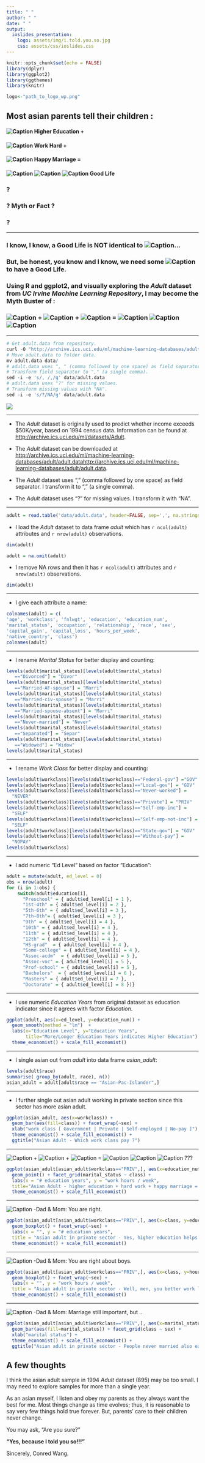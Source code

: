 ```yaml
---
title: " "
author: " "
date: " "
output:
  ioslides_presentation:
    logo: assets/img/i.told.you.so.jpg
    css: assets/css/ioslides.css
---
```


```r
knitr::opts_chunk$set(echo = FALSE)
library(dplyr)
library(ggplot2)
library(ggthemes)
library(knitr)
```

```r
logo<-"path_to_logo_wp.png"
```

## Most asian parents tell their children :
#### ![Caption](assets/img/high.ed.small.jpg) Higher Education + 
#### ![Caption](assets/img/work.hard.small.jpg) Work Hard +
#### ![Caption](assets/img/marriage.small.jpg) Happy Marriage =
#### ![Caption](assets/img/money.small.jpg) ![Caption](assets/img/money.small.jpg) ![Caption](assets/img/money.small.jpg) **Good Life** 
### ?
### ? Myth or Fact ?
### ?

----

### I know, I know, a **Good Life** is **NOT** identical to ![Caption](assets/img/money.small.jpg)...  
### But, be honest, you know and I know, we need some ![Caption](assets/img/money.small.jpg) to have a **Good Life**.  
### Using **R** and **ggplot2**, and visually exploring the *Adult* dataset from *UC Irvine Machine Learning Repository*, I may become the Myth Buster of :
### ![Caption](assets/img/high.ed.small.jpg) + ![Caption](assets/img/work.hard.small.jpg) + ![Caption](assets/img/marriage.small.jpg) =   ![Caption](assets/img/money.small.jpg) ![Caption](assets/img/money.small.jpg) ![Caption](assets/img/money.small.jpg) 

----

```r
# Get adult.data from repository.
curl -O "http://archive.ics.uci.edu/ml/machine-learning-databases/adult/adult.data" 
# Move adult.data to folder data.
mv adult.data data/
# adult.data uses ", " (comma followed by one space) as field separator.
# Transform field separator to "," (a single comma).
sed -i -e 's/, /,/g' data/adult.data
# adult.data uses "?" for missing values.
# Transform missing values with "NA".
sed -i -e 's/?/NA/g' data/adult.data
```

![](assets/img/etl.png)

---

- The *Adult* dataset is originally used to predict whether income exceeds $50K/year, based on 1994 census data.  Information can be found at [http://archive.ics.uci.edu/ml/datasets/Adult](http://archive.ics.uci.edu/ml/datasets/Adult).

- The *Adult* dataset can be downloaded at [http://archive.ics.uci.edu/ml/machine-learning-databases/adult/adult.datahttp://archive.ics.uci.edu/ml/machine-learning-databases/adult/adult.data](http://archive.ics.uci.edu/ml/machine-learning-databases/adult/adult.data).

- The *Adult* dataset uses ", " (comma followed by one space) as field separator. I transform it to "," (a single comma).

- The *Adult* dataset uses "?" for missing values. I transform it with "NA".

---

```r
adult = read.table('data/adult.data', header=FALSE, sep=',', na.strings=(NA))
```
- I load the *Adult* dataset to data frame *adult* which has `r ncol(adult)` attributes and `r nrow(adult)` observations.
```r
dim(adult)
```
```r
adult = na.omit(adult)
```
- I remove NA rows and then it has `r ncol(adult)` attributes and `r nrow(adult)` observations.
```r
dim(adult)
```

---

- I give each attribute a name:
```r
colnames(adult) = c(
'age', 'workclass', 'fnlwgt', 'education', 'education_num',
'marital_status', 'occupation', 'relationship', 'race', 'sex',
'capital_gain', 'capital_loss', 'hours_per_week', 
'native_country', 'class')
colnames(adult)
```

---

- I rename *Marital Status* for better display and counting:
```r
levels(adult$marital_status)[levels(adult$marital_status)
   =="Divorced"] = "Divor"
levels(adult$marital_status)[levels(adult$marital_status)
   =="Married-AF-spouse"] = "Marri"
levels(adult$marital_status)[levels(adult$marital_status)
   =="Married-civ-spouse"] = "Marri"
levels(adult$marital_status)[levels(adult$marital_status)
   =="Married-spouse-absent"] = "Marri"
levels(adult$marital_status)[levels(adult$marital_status)
   =="Never-married"] = "Never"
levels(adult$marital_status)[levels(adult$marital_status)
   =="Separated"] = "Separ"
levels(adult$marital_status)[levels(adult$marital_status)
   =="Widowed"] = "Widow"
levels(adult$marital_status)
```

---

- I rename *Work Class* for better display and counting:
```r
levels(adult$workclass)[levels(adult$workclass)=="Federal-gov"] ="GOV"
levels(adult$workclass)[levels(adult$workclass)=="Local-gov"] = "GOV"
levels(adult$workclass)[levels(adult$workclass)=="Never-worked"] = 
  "NEVER"
levels(adult$workclass)[levels(adult$workclass)=="Private"] = "PRIV"
levels(adult$workclass)[levels(adult$workclass)=="Self-emp-inc"] = 
  "SELF"
levels(adult$workclass)[levels(adult$workclass)=="Self-emp-not-inc"] = 
  "SELF"
levels(adult$workclass)[levels(adult$workclass)=="State-gov"] = "GOV"
levels(adult$workclass)[levels(adult$workclass)=="Without-pay"] = 
  "NOPAY"
levels(adult$workclass)
```
---

- I add numeric "Ed Level" based on factor "Education":
```r
adult = mutate(adult, ed_level = 0)
obs = nrow(adult)
for (i in 1:obs) {
	switch(adult$education[i],
      "Preschool" = { adult$ed_level[i] = 1 },
      "1st-4th" = { adult$ed_level[i] = 2 },
      "5th-6th" = { adult$ed_level[i] = 3 },
      "7th-8th"= { adult$ed_level[i] = 3 },
      "9th" = { adult$ed_level[i] = 4 },
      "10th" = { adult$ed_level[i] = 4 },
      "11th" = { adult$ed_level[i] = 4 },
      "12th" = { adult$ed_level[i] = 4 },
      "HS-grad"  = { adult$ed_level[i] = 4 },
      "Some-college" = { adult$ed_level[i] = 4 },
      "Assoc-acdm"  = { adult$ed_level[i] = 5 },
      "Assoc-voc" = { adult$ed_level[i] = 5 },
      "Prof-school" = { adult$ed_level[i] = 5 },
      "Bachelors"  = { adult$ed_level[i] = 6 },
      "Masters" = { adult$ed_level[i] = 7 },
      "Doctorate" = { adult$ed_level[i] = 8 })}
```

---

- I use numeric *Education Years* from original dataset as education indicator since it agrees with factor *Education*.

```r
ggplot(adult, aes(x=ed_level, y=education_num)) + 
  geom_smooth(method = "lm")  + 
  labs(x="Education Level", y="Education Years", 
       title="More/Longer Education Years indicates Higher Education") +
  theme_economist() + scale_fill_economist() 
```

---

- I single asian out from *adult* into data frame *asian_adult*:

```r
levels(adult$race)
summarise( group_by(adult, race), n())
asian_adult = adult[adult$race == "Asian-Pac-Islander",]
```

---

- I further single out asian adult working in private section since this sector has more asian adult.

```r
ggplot(asian_adult, aes(x=workclass)) + 
  geom_bar(aes(fill=class)) + facet_wrap(~sex) + 
  xlab("work class [ Government | Private | Self-employed | No-pay ]") +
  theme_economist() + scale_fill_economist() +
  ggtitle("Asian Adult - Which work class pay ?")
```

---

![Caption](assets/img/high.ed.small.jpg) + ![Caption](assets/img/work.hard.small.jpg) + ![Caption](assets/img/marriage.small.jpg) = ![Caption](assets/img/money.small.jpg) ![Caption](assets/img/money.small.jpg) ![Caption](assets/img/money.small.jpg) ???

```r
ggplot(asian_adult[asian_adult$workclass=="PRIV",], aes(x=education_num,y=hours_per_week)) + 
  geom_point() + facet_grid(marital_status ~ class) +
  labs(x = "# education years", y = "work hours / week",
  title="Asian Adult - higher education + hard work + happy marriage = $$$ ?")  +
  theme_economist() + scale_fill_economist() 
```

---

![Caption](assets/img/high.ed.small.jpg) -Dad & Mom: You are right. 
```r
ggplot(asian_adult[asian_adult$workclass=="PRIV",], aes(x=class, y=education_num)) + 
  geom_boxplot() + facet_wrap(~sex) +
  labs(x = "", y = "# education years", 
  title = "Asian adult in private sector - Yes, higher education helps!") +
  theme_economist() + scale_fill_economist() 
```

---

![Caption](assets/img/work.hard.small.jpg) -Dad & Mom: You are right about boys. 
```r
ggplot(asian_adult[asian_adult$workclass=="PRIV",], aes(x=class, y=hours_per_week)) + 
  geom_boxplot() + facet_wrap(~sex) +
  labs(x = "", y = "work hours / week",
  title = "Asian adult in private sector - Well, men, you better work longer :( ") +
  theme_economist() + scale_fill_economist()
```

---

![Caption](assets/img/marriage.small.jpg) -Dad & Mom: Marriage still important, but ..
```r
ggplot(asian_adult[asian_adult$workclass=="PRIV",], aes(x=marital_status)) + 
  geom_bar(aes(fill=marital_status)) + facet_grid(class ~ sex) +
  xlab("marital status") + 
  theme_economist() + scale_fill_economist() +
  ggtitle("Asian adult in private sector - People never married also earn more.")
```

## A few thoughts

I think the asian adult sample in 1994 *Adult* dataset (895) may be too small.  I may need to explore samples for more than a single year.

As an asian myself, I listen and obey my parents as they always want the best for me.  Most things change as time evolves; thus, it is reasonable to say very few things hold true forever.  But, parents' care to their children never change.  

You may ask, "Are you sure?"  

**"Yes, because I told you so!!!"**

Sincerely, Conred Wang.
